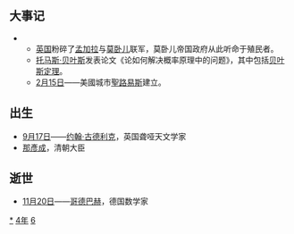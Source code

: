 {{yearTOC|1764|清'''[[乾隆|乾隆]]二十九年'''；越南'''[[景興|景興]]二十五年'''；日本'''[[寶曆_(桃園天皇)|寶曆]]十四年'''，'''[[明和_(後櫻町天皇)|明和]]元年'''}}

== 大事记 ==
**[[英国|英国]]粉碎了[[孟加拉|孟加拉]]与[[莫卧儿|莫卧儿]]联军，莫卧儿帝国政府从此听命于殖民者。
**[[托马斯·贝叶斯|托马斯·贝叶斯]]发表论文《论如何解决概率原理中的问题》，其中包括[[贝叶斯定理|贝叶斯定理]]。
** [[2月15日|2月15日]]——美國城市[[聖路易斯|聖路易斯]]建立。

== 出生 ==
* [[9月17日|9月17日]]——[[约翰·古德利克|约翰·古德利克]]，英国聋哑天文学家
* [[那彥成|那彥成]]，清朝大臣

== 逝世 ==
{{Wikisource year mention}}
* [[11月20日|11月20日]]——[[克里斯蒂安·哥德巴赫|哥德巴赫]]，德国数学家

[[Category:1764年|*]]
[[Category:1760年代|4年]]
[[Category:18世纪各年|6]]